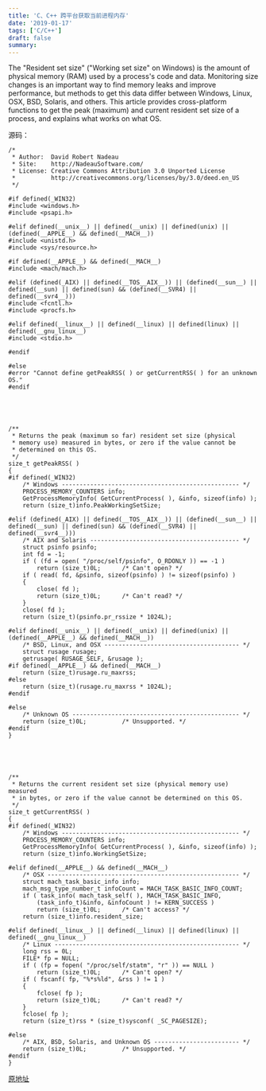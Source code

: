 ```yaml
---
title: 'C、C++ 跨平台获取当前进程内存'
date: '2019-01-17'
tags: ['C/C++']
draft: false
summary: 
---
```


The "Resident set size" ("Working set size" on Windows) is the amount of physical memory (RAM) used by a process's code and data. Monitoring size changes is an important way to find memory leaks and improve performance, but methods to get this data differ between Windows, Linux, OSX, BSD, Solaris, and others. This article provides cross-platform functions to get the peak (maximum) and current resident set size of a process, and explains what works on what OS.

源码：
```
/*
 * Author:  David Robert Nadeau
 * Site:    http://NadeauSoftware.com/
 * License: Creative Commons Attribution 3.0 Unported License
 *          http://creativecommons.org/licenses/by/3.0/deed.en_US
 */

#if defined(_WIN32)
#include <windows.h>
#include <psapi.h>

#elif defined(__unix__) || defined(__unix) || defined(unix) || (defined(__APPLE__) && defined(__MACH__))
#include <unistd.h>
#include <sys/resource.h>

#if defined(__APPLE__) && defined(__MACH__)
#include <mach/mach.h>

#elif (defined(_AIX) || defined(__TOS__AIX__)) || (defined(__sun__) || defined(__sun) || defined(sun) && (defined(__SVR4) || defined(__svr4__)))
#include <fcntl.h>
#include <procfs.h>

#elif defined(__linux__) || defined(__linux) || defined(linux) || defined(__gnu_linux__)
#include <stdio.h>

#endif

#else
#error "Cannot define getPeakRSS( ) or getCurrentRSS( ) for an unknown OS."
#endif





/**
 * Returns the peak (maximum so far) resident set size (physical
 * memory use) measured in bytes, or zero if the value cannot be
 * determined on this OS.
 */
size_t getPeakRSS( )
{
#if defined(_WIN32)
	/* Windows -------------------------------------------------- */
	PROCESS_MEMORY_COUNTERS info;
	GetProcessMemoryInfo( GetCurrentProcess( ), &info, sizeof(info) );
	return (size_t)info.PeakWorkingSetSize;

#elif (defined(_AIX) || defined(__TOS__AIX__)) || (defined(__sun__) || defined(__sun) || defined(sun) && (defined(__SVR4) || defined(__svr4__)))
	/* AIX and Solaris ------------------------------------------ */
	struct psinfo psinfo;
	int fd = -1;
	if ( (fd = open( "/proc/self/psinfo", O_RDONLY )) == -1 )
		return (size_t)0L;		/* Can't open? */
	if ( read( fd, &psinfo, sizeof(psinfo) ) != sizeof(psinfo) )
	{
		close( fd );
		return (size_t)0L;		/* Can't read? */
	}
	close( fd );
	return (size_t)(psinfo.pr_rssize * 1024L);

#elif defined(__unix__) || defined(__unix) || defined(unix) || (defined(__APPLE__) && defined(__MACH__))
	/* BSD, Linux, and OSX -------------------------------------- */
	struct rusage rusage;
	getrusage( RUSAGE_SELF, &rusage );
#if defined(__APPLE__) && defined(__MACH__)
	return (size_t)rusage.ru_maxrss;
#else
	return (size_t)(rusage.ru_maxrss * 1024L);
#endif

#else
	/* Unknown OS ----------------------------------------------- */
	return (size_t)0L;			/* Unsupported. */
#endif
}





/**
 * Returns the current resident set size (physical memory use) measured
 * in bytes, or zero if the value cannot be determined on this OS.
 */
size_t getCurrentRSS( )
{
#if defined(_WIN32)
	/* Windows -------------------------------------------------- */
	PROCESS_MEMORY_COUNTERS info;
	GetProcessMemoryInfo( GetCurrentProcess( ), &info, sizeof(info) );
	return (size_t)info.WorkingSetSize;

#elif defined(__APPLE__) && defined(__MACH__)
	/* OSX ------------------------------------------------------ */
	struct mach_task_basic_info info;
	mach_msg_type_number_t infoCount = MACH_TASK_BASIC_INFO_COUNT;
	if ( task_info( mach_task_self( ), MACH_TASK_BASIC_INFO,
		(task_info_t)&info, &infoCount ) != KERN_SUCCESS )
		return (size_t)0L;		/* Can't access? */
	return (size_t)info.resident_size;

#elif defined(__linux__) || defined(__linux) || defined(linux) || defined(__gnu_linux__)
	/* Linux ---------------------------------------------------- */
	long rss = 0L;
	FILE* fp = NULL;
	if ( (fp = fopen( "/proc/self/statm", "r" )) == NULL )
		return (size_t)0L;		/* Can't open? */
	if ( fscanf( fp, "%*s%ld", &rss ) != 1 )
	{
		fclose( fp );
		return (size_t)0L;		/* Can't read? */
	}
	fclose( fp );
	return (size_t)rss * (size_t)sysconf( _SC_PAGESIZE);

#else
	/* AIX, BSD, Solaris, and Unknown OS ------------------------ */
	return (size_t)0L;			/* Unsupported. */
#endif
}
```

[原地址](http://nadeausoftware.com/articles/2012/07/c_c_tip_how_get_process_resident_set_size_physical_memory_use)